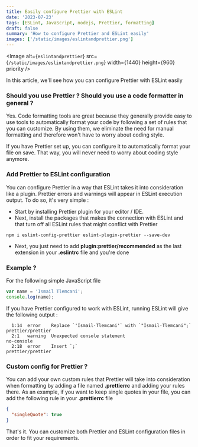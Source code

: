 ```yaml
---
title: Easily configure Prettier with ESLint
date: '2023-07-23'
tags: [ESLint, JavaScript, nodejs, Prettier, formatting]
draft: false
summary: 'How to configure Prettier and ESLint easily'
images: ['/static/images/eslintandprettier.png']
---
```


<Image
  alt={`eslintandprettier`}
  src={`/static/images/eslintandprettier.png`}
  width={1440}
  height={960}
  priority
/>

In this article, we'll see how you can configure Prettier with ESLint easily

### Should you use Prettier ? Should you use a code formatter in general ?

Yes. Code formatting tools are great because they generally provide easy to use tools to automatically format your code by following a set of rules that you can customize. By using them, we eliminate the need for manual formatting and therefore won't have to worry about coding style.

If you have Prettier set up, you can configure it to automatically format your file on save. That way, you will never need to worry about coding style anymore.

### Add Prettier to ESLint configuration

You can configure Prettier in a way that ESLint takes it into consideration like a plugin. Prettier errors and warnings will appear in ESLint execution output.
To do so, it's very simple :

- Start by installing Prettier plugin for your editor / IDE.
- Next, install the packages that makes the connection with ESLint and that turn off all ESLint rules that might conflict with Prettier

```text
npm i eslint-config-prettier eslint-plugin-prettier --save-dev
```

- Next, you just need to add **plugin:prettier/recommended** as the last extension in your **.eslintrc** file and you're done

### Example ?

For the following simple JavaScript file

```javascript
var name = 'Ismail Tlemcani';
console.log(name);
```

If you have Prettier configured to work with ESLint, running ESLint will give the following output :

```text
  1:14  error    Replace `'Ismail·Tlemcani'` with `"Ismail·Tlemcani";`  prettier/prettier
  2:1   warning  Unexpected console statement                           no-console
  2:18  error    Insert `;`                                             prettier/prettier
```

### Custom config for Prettier ?

You can add your own custom rules that Prettier will take into consideration when formatting by adding a file named **.prettierrc** and adding your rules there.
As an example, if you want to keep single quotes in your file, you can add the following rule in your **.prettierrc** file

```json
{
  "singleQuote": true
}
```

That's it. You can customize both Prettier and ESLint configuration files in order to fit your requirements.

